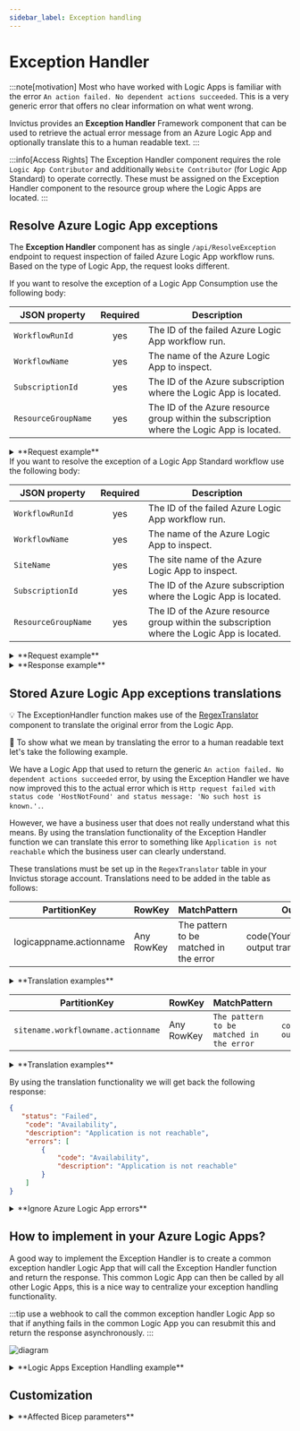 ```yaml
---
sidebar_label: Exception handling
---
```



# Exception Handler

:::note[motivation]
Most who have worked with Logic Apps is familiar with the error `An action failed. No dependent actions succeeded`. This is a very generic error that offers no clear information on what went wrong.

Invictus provides an **Exception Handler** Framework component that can be used to retrieve the actual error message from an Azure Logic App and optionally translate this to a human readable text.
:::

:::info[Access Rights]
The Exception Handler component requires the role `Logic App Contributor` and additionally `Website Contributor` (for Logic App Standard) to operate correctly. These must be assigned on the Exception Handler component to the resource group where the Logic Apps are located.
:::

## Resolve Azure Logic App exceptions
The **Exception Handler** component has as single `/api/ResolveException` endpoint to request inspection of failed Azure Logic App workflow runs. Based on the type of Logic App, the request looks different.

<Tabs groupId="la-type">
<TabItem value="consumption" label="Logic App Consumption" default>

If you want to resolve the exception of a Logic App Consumption use the following body:

| JSON property       | Required | Description                                                                                |
| ------------------- | :------: | ------------------------------------------------------------------------------------------ |
| `WorkflowRunId`     | yes      | The ID of the failed Azure Logic App workflow run.                                         |
| `WorkflowName`      | yes      | The name of the Azure Logic App to inspect.                                                |
| `SubscriptionId`    | yes      | The ID of the Azure subscription where the Logic App is located.                           |
| `ResourceGroupName` | yes      | The ID of the Azure resource group within the subscription where the Logic App is located. | 

<details>
<summary>**Request example**</summary>

``` json
// POST -> /api/ResolveException
{
  "WorkflowRunId": "08584773878007282344320782622CU00",
  "WorkflowName": "cdt-dev-we-somelogicapp",
  "SubscriptionId": "fb0519a2-b69f-4cdf-97ff-19735685b5b9",
  "ResourceGroupName": "some-resource-group",
  "Type": "Consumption"
}
```
</details>
</TabItem>
<TabItem value="standard" label="Logic App Standard">
If you want to resolve the exception of a Logic App Standard workflow use the following body:


| JSON property       | Required | Description                                                                                |
| ------------------- | :------: | ------------------------------------------------------------------------------------------ |
| `WorkflowRunId`     | yes      | The ID of the failed Azure Logic App workflow run.                                         |
| `WorkflowName`      | yes      | The name of the Azure Logic App to inspect.                                                |
| `SiteName`          | yes      | The site name of the Azure Logic App to inspect.                                           |
| `SubscriptionId`    | yes      | The ID of the Azure subscription where the Logic App is located.                           |
| `ResourceGroupName` | yes      | The ID of the Azure resource group within the subscription where the Logic App is located. | 

<details>
<summary>**Request example**</summary>

``` json
// POST -> /api/ResolveException
{
  "WorkflowRunId": "08584773878007282344320782622CU00",
  "WorkflowName": "ProcessMessage",
  "SubscriptionId": "fb0519a2-b69f-4cdf-97ff-19735685b5b9",
  "ResourceGroupName": "some-resource-group",
  "Type": "Standard",
  "SiteName": "cdt-dev-we-somelogicapp"
}
```
</details>
</TabItem>
</Tabs>

<details>
<summary>**Response example**</summary>

The function will respond with a list of errors for the failed actions, for example:
``` json
// 200 OK <- /api/ResolveException
{
    "Status": "Failed",
    "Code": "InvalidURL",
    "Description": "Http request failed with status code 'HostNotFound' and status message: 'No such host is known.'.",
    "Errors": [
        {
            "Code": "InvalidURL",
            "Description": "Http request failed with status code 'HostNotFound' and status message: 'No such host is known.'."
        }
    ]
}
```
</details>

## Stored Azure Logic App exceptions translations

:bulb: The ExceptionHandler function makes use of the [RegexTranslator](https://github.com/invictus-integration/docs-ifa/blob/master/framework/components/regextranslation.md) component to translate the original error from the Logic App.

:flashlight: To show what we mean by translating the error to a human readable text let's take the following example.

We have a Logic App that used to return the generic `An action failed. No dependent actions succeeded` error, by using the Exception Handler we have now improved this to the actual error which is `Http request failed with status code 'HostNotFound' and status message: 'No such host is known.'.`.

However, we have a business user that does not really understand what this means. By using the translation functionality of the Exception Handler function we can translate this error to something like `Application is not reachable` which the business user can clearly understand.

These translations must be set up in the `RegexTranslator` table in your Invictus storage account. Translations need to be added in the table as follows:

<Tabs groupId="la-type">
<TabItem value="consumption" label="Logic App Consumption" default>

| PartitionKey            | RowKey     | MatchPattern                           | OutputPattern                                           |
|-------------------------|------------|----------------------------------------|---------------------------------------------------------|
| logicappname.actionname | Any RowKey | The pattern to be matched in the error | code(YourTranslationCode)The output translation pattern |

<details>
<summary>**Translation examples**</summary>

| PartitionKey                                   | RowKey | MatchPattern                                                                    | OutputPattern                                                |
|------------------------------------------------|--------|---------------------------------------------------------------------------------|--------------------------------------------------------------|
| cdt-dev-we-somelogicapp.CallHTTP               | 1      | No such host is known                                                           | code(Availability)Application is not reachable               |
| cdt-dev-we-somelogicapp.Create                 | 1      | cannot be evaluated because array index '0' cannot be selected from empty array | code(Account)The accountid for the debtor could not be found |
| cdt-dev-we-somelogicapp.ParseJSON              | 1      | Invalid JSON schema type: int                                                   | code(Data)The field is not an integer                        |
| cdt-dev-we-somelogicapp.ExecuteStoredProcedure | 1      | Procedure or function 'upsertData' expects parameter '@Ordernumber'             | code(Data)Ordernumber is not supplied but is required        |
</details>

</TabItem>
<TabItem value="standard" label="Logic App Standard">

| PartitionKey                     | RowKey     | MatchPattern                           | OutputPattern                                           |
|----------------------------------|------------|----------------------------------------|---------------------------------------------------------|
| `sitename.workflowname.actionname` | Any RowKey | `The pattern to be matched in the error` | `code(YourTranslationCode)The output translation pattern` |

<details>
<summary>**Translation examples**</summary>

| PartitionKey                                                  | RowKey | MatchPattern                                                                    | OutputPattern                                                |
|---------------------------------------------------------------|--------|---------------------------------------------------------------------------------|--------------------------------------------------------------|
| `cdt-dev-we-somelogicapp.ProcessMessage.CallHTTP`               | 1      | `No such host is known`                                                           | `code(Availability)Application is not reachable`               |
| `cdt-dev-we-somelogicapp.ProcessMessage.Create`                 | 2      | `cannot be evaluated because array index '0' cannot be selected from empty array` | `code(Account)The accountid for the debtor could not be found` |
| `cdt-dev-we-somelogicapp.ProcessMessage.ParseJSON`              | 3      | `Invalid JSON schema type: int`                                                   | `code(Data)The field is not an integer`                        |
| `cdt-dev-we-somelogicapp.ProcessMessage.ExecuteStoredProcedure` | 4      | `Procedure or function 'upsertData' expects parameter '@Ordernumber'`             | `code(Data)Ordernumber is not supplied but is required`        |
</details>

</TabItem>
</Tabs>

By using the translation functionality we will get back the following response:

``` json
{
   "status": "Failed",
    "code": "Availability",
    "description": "Application is not reachable",
    "errors": [
        {
            "code": "Availability",
            "description": "Application is not reachable"
        }
    ]
}
```

<details>
<summary>**Ignore Azure Logic App errors**</summary>

By using the translation functionality we can also ignore errors. This can be very useful for scenario's where Logic Apps can generate an error that is not relevant to the business and the flow can be seen as successful. 

Let's take an example where we have a Logic App that picks up a file from a network location and after it has been published will delete the file. We have seen situations at customers where this delete action will fail because the file has already been removed by another instance of the Logic App, this error can be safely ignored since the message is processed anyway.

To achieve this we can configure the translation as follows:

| PartitionKey                       | RowKey | MatchPattern               | OutputPattern |
|------------------------------------|--------|----------------------------|---------------|
| cdt-dev-we-somelogicapp.DeleteFile | 1      | There is no file with name | ignore        |

This will result in the following response:

``` json
{
    "status": "Succeeded",
    "code": "NoCodeSpecified",
    "description": "",
    "errors": []
}
```
</details>

## How to implement in your Azure Logic Apps?
A good way to implement the Exception Handler is to create a common exception handler Logic App that will call the Exception Handler function and return the response. This common Logic App can then be called by all other Logic Apps, this is a nice way to centralize your exception handling functionality.

:::tip
use a webhook to call the common exception handler Logic App so that if anything fails in the common Logic App you can resubmit this and return the response asynchronously.
:::

![diagram](exceptionhandler.drawio.svg)

<details>
<summary>**Logic Apps Exception Handling example**</summary>

![logic-app](/images/exceptionhandler-logic-app.png)

The code for the `Scope Exception Handling` is shown below, pay attention to the `Terminate` action as this uses the information from the Exception Handler function and is nicely shown in the Invictus for Azure dashboard.

![dashboard](/images/exceptionhandler-logic-app-dashboard.png)


``` json
"Scope_ExceptionHandling": {
  "actions": {
	"ResolveException": {
	  "inputs": {
		"subscribe": {
		  "body": {
			"callbackurl": "@{listCallbackUrl()}",
			"logicApp": "@{workflow().name}",
			"resourceGroup": "@{parameters('resourceGroupName')}",
			"run": "@{workflow()['run']['name']}",
			"subscription": "@{parameters('subscriptionId')}",
			"correlationId": "@trigger().clientTrackingId"
		  },
		  "method": "POST",
		  "uri": "[listCallbackUrl(resourceId(variables('exceptionHandlerResourceGroupName'), 'Microsoft.Logic/workflows/triggers', variables('exceptionHandlerLogicAppName'), 'manual'), providers('Microsoft.Logic', 'workflows').apiVersions[0]).value]"
		},
		"unsubscribe": {}
	  },
	  "runAfter": {},
	  "type": "HttpWebhook"
	},
	"Terminate": {
	  "inputs": {
		"runError": {
		  "code": "@{if(equals(body('ResolveException').Status, 'Failed'), body('ResolveException').code, null)}",
		  "message": "@{if(equals(body('ResolveException').Status, 'Failed'), body('ResolveException').description, null)}"
		},
		"runStatus": "@{body('ResolveException').Status}"
	  },
	  "runAfter": {
		"ResolveException": [
		  "Succeeded"
		]
	  },
	  "type": "Terminate"
	}
  },
  "runAfter": {
	"Scope": [
	  "Failed",
	  "Skipped",
	  "TimedOut"
	]
  },
  "type": "Scope"
}
```
</details>

## Customization

<details>
<summary>**Affected Bicep parameters**</summary>

The following Bicep parameters control the inner workings of the **Exception Handler** component. See the [deployment of the Invictus Framework](./installation/framework-releasepipeline.mdx) to learn more.

| Bicep parameter | Default | Description |
| --------------- | ------- | ----------- |
| `exceptionHandlerScaling` | `{ cpuResources: '0.5', memoryResources: '1.0Gi', scaleMaxReplicas: 1, scaleMinReplicas: 0, concurrentRequests: 10 }` | The Container App options to control scaling. See [scaling rules in Azure Container Apps](https://learn.microsoft.com/en-us/azure/container-apps/scale-app?pivots=container-apps-bicep#custom). |
| `exceptionHandlerFunctionName` | `inv-${resourcePrefix}-exceptionhandler` | The name of the Azure Container App to be created for the **Exception Handler** component. |
</details>